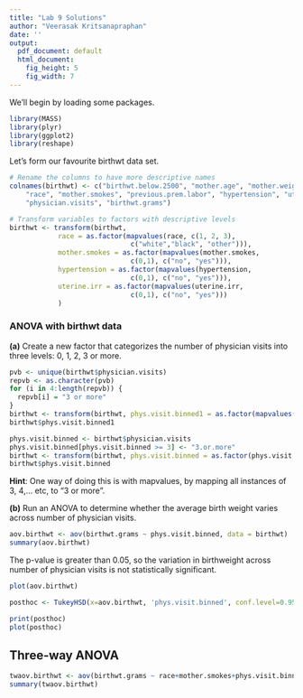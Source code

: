 ```yaml
---
title: "Lab 9 Solutions"
author: "Veerasak Kritsanapraphan"
date: ''
output:
  pdf_document: default
  html_document:
    fig_height: 5
    fig_width: 7
---
```


We'll begin by loading some packages.
```r
library(MASS)
library(plyr)
library(ggplot2)
library(reshape)
```

Let's form our favourite birthwt data set.

```r
# Rename the columns to have more descriptive names
colnames(birthwt) <- c("birthwt.below.2500", "mother.age", "mother.weight", 
    "race", "mother.smokes", "previous.prem.labor", "hypertension", "uterine.irr", 
    "physician.visits", "birthwt.grams")

# Transform variables to factors with descriptive levels
birthwt <- transform(birthwt, 
            race = as.factor(mapvalues(race, c(1, 2, 3), 
                              c("white","black", "other"))),
            mother.smokes = as.factor(mapvalues(mother.smokes, 
                              c(0,1), c("no", "yes"))),
            hypertension = as.factor(mapvalues(hypertension, 
                              c(0,1), c("no", "yes"))),
            uterine.irr = as.factor(mapvalues(uterine.irr, 
                              c(0,1), c("no", "yes")))
            )
```

### ANOVA with birthwt data

**(a)** Create a new factor that categorizes the number of physician visits into three levels: 0, 1, 2, 3 or more.  

```r
pvb <- unique(birthwt$physician.visits)
repvb <- as.character(pvb)
for (i in 4:length(repvb)) {
  repvb[i] = "3 or more"
}
birthwt <- transform(birthwt, phys.visit.binned1 = as.factor(mapvalues(physician.visits, pvb, repvb )))
birthwt$phys.visit.binned1
```

```r
phys.visit.binned <- birthwt$physician.visits
phys.visit.binned[phys.visit.binned >= 3] <- "3.or.more"
birthwt <- transform(birthwt, phys.visit.binned = as.factor(phys.visit.binned))
birthwt$phys.visit.binned
```

**Hint**: One way of doing this is with mapvalues, by mapping all instances of 3, 4,... etc, to "3 or more".

**(b)** Run an ANOVA to determine whether the average birth weight varies across number of physician visits.

```r
aov.birthwt <- aov(birthwt.grams ~ phys.visit.binned, data = birthwt)
summary(aov.birthwt)
```

The p-value is greater than 0.05, so the variation in birthweight across number of physician visits is not statistically significant.  

```r
plot(aov.birthwt)
```

```r
posthoc <- TukeyHSD(x=aov.birthwt, 'phys.visit.binned', conf.level=0.95)

print(posthoc)
plot(posthoc)
```

## Three-way ANOVA
```r
twaov.birthwt <- aov(birthwt.grams ~ race+mother.smokes+phys.visit.binned, data = birthwt)
summary(twaov.birthwt)
```